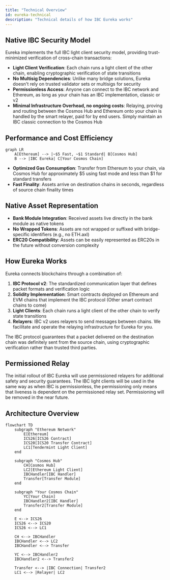 ```yaml
---
title: "Technical Overview"
id: eureka-technical
description: "Technical details of how IBC Eureka works"
---
```


## Native IBC Security Model

Eureka implements the full IBC light client security model, providing trust-minimized verification of cross-chain transactions:

- **Light Client Verification**: Each chain runs a light client of the other chain, enabling cryptographic verification of state transitions
- **No Multisig Dependencies**: Unlike many bridge solutions, Eureka doesn't rely on trusted validator sets or multisigs for security
- **Permissionless Access**: Anyone can connect to the IBC network and Ethereum, as long as your chain has an IBC implementation, classic or v2
- **Minimal Infrastructure Overhead, no ongoing costs**: Relaying, proving and routing between the Cosmos Hub and Ethereum onto your chain is handled by the smart relayer, paid for by end users. Simply maintain an IBC classic connection to the Cosmos Hub

## Performance and Cost Efficiency

```mermaid
graph LR
    A[Ethereum] --> |~$5 Fast, ~$1 Standard| B[Cosmos Hub]
    B --> |IBC Eureka| C[Your Cosmos Chain]
```

- **Optimized Gas Consumption**: Transfer from Ethereum to your chain, via Cosmos Hub for approximately \$5 using fast mode and less than \$1 for standard transfers
- **Fast Finality**: Assets arrive on destination chains in seconds, regardless of source chain finality times

## Native Asset Representation

- **Bank Module Integration**: Received assets live directly in the bank module as native tokens
- **No Wrapped Tokens**: Assets are not wrapped or suffixed with bridge-specific identifiers (e.g., no ETH.axl)
- **ERC20 Compatibility**: Assets can be easily represented as ERC20s in the future without conversion complexity

## How Eureka Works

Eureka connects blockchains through a combination of:

1. **IBC Protocol v2**: The standardized communication layer that defines packet formats and verification logic
2. **Solidity Implementation**: Smart contracts deployed on Ethereum and EVM chains that implement the IBC protocol (Other smart contract chains to come)
3. **Light Clients**: Each chain runs a light client of the other chain to verify state transitions
4. **Relayers**: IBC v2 uses relayers to send messages between chains. We facilitate and operate the relaying infrastructure for Eureka for you.

<Note>
  The IBC protocol guarantees that a packet delivered on the destination chain
  was definitely sent from the source chain, using cryptographic verification
  rather than trusted third parties.
</Note>

## Permissioned Relay

The initial rollout of IBC Eureka will use permissioned relayers for additional safety and security guarantees. 
The IBC light clients will be used in the same way as when IBC is permissionless, the permissioning only means that liveness is 
dependent on the permissioned relay set. Permissioning will be removed in the near future. 

## Architecture Overview

```mermaid
flowchart TD
    subgraph "Ethereum Network"
        E[Ethereum]
        ICS26[ICS26 Contract]
        ICS20[ICS20 Transfer Contract]
        LC1[Tendermint Light Client]
    end
    
    subgraph "Cosmos Hub"
        CH[Cosmos Hub]
        LC2[Ethereum Light Client]
        IBCHandler[IBC Handler]
        Transfer[Transfer Module]
    end
    
    subgraph "Your Cosmos Chain"
        YC[Your Chain]
        IBCHandler2[IBC Handler]
        Transfer2[Transfer Module]
    end
    
    E <--> ICS26
    ICS26 <--> ICS20
    ICS26 <--> LC1
    
    CH <--> IBCHandler
    IBCHandler <--> LC2
    IBCHandler <--> Transfer
    
    YC <--> IBCHandler2
    IBCHandler2 <--> Transfer2
    
    Transfer <--> |IBC Connection| Transfer2
    LC1 <--> |Relayer| LC2
```
